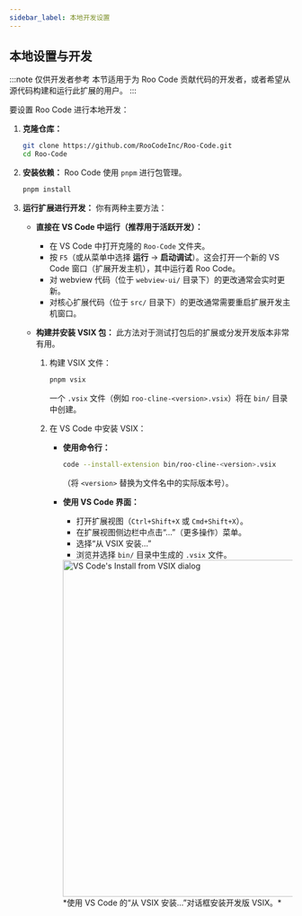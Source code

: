 ```yaml
---
sidebar_label: 本地开发设置
---
```


## 本地设置与开发

:::note 仅供开发者参考
本节适用于为 Roo Code 贡献代码的开发者，或者希望从源代码构建和运行此扩展的用户。
:::

要设置 Roo Code 进行本地开发：

1.  **克隆仓库：**
    ```bash
    git clone https://github.com/RooCodeInc/Roo-Code.git
    cd Roo-Code
    ```

2.  **安装依赖：**
    Roo Code 使用 `pnpm` 进行包管理。
    ```bash
    pnpm install
    ```

3.  **运行扩展进行开发：**
    你有两种主要方法：

    *   **直接在 VS Code 中运行（推荐用于活跃开发）：**
        *   在 VS Code 中打开克隆的 `Roo-Code` 文件夹。
        *   按 `F5`（或从菜单中选择 **运行** → **启动调试**）。这会打开一个新的 VS Code 窗口（扩展开发主机），其中运行着 Roo Code。
        *   对 webview 代码（位于 `webview-ui/` 目录下）的更改通常会实时更新。
        *   对核心扩展代码（位于 `src/` 目录下）的更改通常需要重启扩展开发主机窗口。

    *   **构建并安装 VSIX 包：**
        此方法对于测试打包后的扩展或分发开发版本非常有用。
        1.  构建 VSIX 文件：
            ```bash
            pnpm vsix
            ```
            一个 `.vsix` 文件（例如 `roo-cline-<version>.vsix`）将在 `bin/` 目录中创建。

        2.  在 VS Code 中安装 VSIX：
            *   **使用命令行：**
                ```bash
                code --install-extension bin/roo-cline-<version>.vsix
                ```
                （将 `<version>` 替换为文件名中的实际版本号）。
            *   **使用 VS Code 界面：**
                *   打开扩展视图（`Ctrl+Shift+X` 或 `Cmd+Shift+X`）。
                *   在扩展视图侧边栏中点击“...”（更多操作）菜单。
                *   选择“从 VSIX 安装...”
                *   浏览并选择 `bin/` 目录中生成的 `.vsix` 文件。

                <img src="/img/installing/installing-2.png" alt="VS Code's Install from VSIX dialog" width="600" />
                *使用 VS Code 的“从 VSIX 安装...”对话框安装开发版 VSIX。*